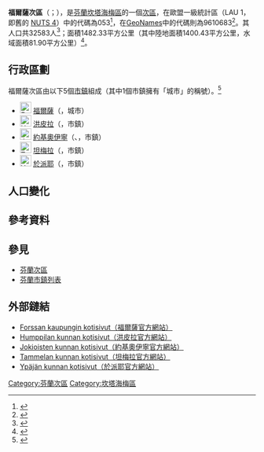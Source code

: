 {{Infobox settlement
| name                    = 福爾薩次區
| settlement_type         = [[芬蘭次區|次區]]
| native_name             =Forssan seutukunta
| native_name_lang        = fi
| image_map               =Forssan.seutukunta.sijainti.Suomi.2020.svg
| subdivision_type        = [[世界政區索引|國家]]
| subdivision_name        = {{flag|Finland}}
| subdivision_type1        = [[芬蘭行政區|行政區]]
| subdivision_name1        = [[坎塔海梅區|坎塔海梅區]]
| population_footnotes    = <ref name="Population" />
| population_total        = 32583
| population_as_of        = 2020
| area_footnotes          = <ref name="Area" />
| area_total_km2          = 1482.33
| area_land_km2           = 1400.43
| area_water_km2          = 81.90
| population_density_km2  = auto
| coordinates             = {{Coord|60.82916|23.61286|display=title,inline}}
| coordinates_footnotes   = <ref name="GeoNames" />
| timezone1               = [[歐洲東部時間|EET]]<ref>{{Cite web|url=https://www.timeanddate.com/worldclock/finland/helsinki|title=Current Local Time in Helsinki, Finland|website=Time and Date|language=en|access-date=2020-07-16|archive-date=2020-08-04|archive-url=https://web.archive.org/web/20200804053117/https://www.timeanddate.com/worldclock/finland/helsinki|dead-url=no}}</ref>
| utc_offset1             = +2
| timezone1_DST           = [[歐洲東部夏令時間|EEST]]<ref>{{Cite web|url=https://www.timeanddate.com/time/change/finland/helsinki|title=Clock Changes in Helsinki, Finland|website=Time and Date|language=en|access-date=2020-07-16|archive-date=2020-08-04|archive-url=https://web.archive.org/web/20200804053109/https://www.timeanddate.com/time/change/finland/helsinki|dead-url=no}}</ref>
| utc_offset1_DST         = +3
| blank_name              = [[GeoNames|GeoNames]]<ref name="GeoNames" />
| blank_info              = 9610683
| blank1_name             = LAU 1（NUTS 4）<ref name="LAU" />
| blank1_info              = 053
}}
'''福爾薩次區'''（{{lang-fi|Forssan seutukunta}}；{{lang-sv|Forssa ekonomiska region}}），是[[芬蘭共和國|芬蘭]][[坎塔海梅區|坎塔海梅區]]的一個[[芬蘭次區|次區]]，在歐盟一級{{tsl|fr|Unité administrative locale|地方行政單位}}統計區（LAU 1，即舊的 [[地域統計單位命名法|NUTS 4]]）中的代碼為053<ref name="LAU">{{Cite web |url=http://tilastokeskus.fi/meta/luokitukset/seutukunta/001-2013/index_sv.html |title=Förteckning över ekonomiska regioner |publisher=Statistikcentralen |language=sv |access-date=2013-12-25 |archive-date=2013-11-11 |archive-url=https://web.archive.org/web/20131111091437/http://tilastokeskus.fi/meta/luokitukset/seutukunta/001-2013/index_sv.html |dead-url=no }}</ref>，在[[GeoNames|GeoNames]]中的代碼則為9610683<ref name="GeoNames">{{Cite web |url = https://www.geonames.org/9610683 |title = GeoNames - Forssa (9610683) |access-date = 2020-07-14 |website=[[GeoNames|GeoNames]] |language = en}}</ref>。其人口共32583人<ref name="Population">{{Cite web |url = http://pxnet2.stat.fi/PXWeb/pxweb/fi/StatFin/StatFin__vrm__vamuu/statfin_vamuu_pxt_11lj.px/table/tableViewLayout1/ |title = Väestörakenteen ennakkotiedot alueittain, 2020M01*-2020M05* |date = 2020-01-31 |publisher = Tilastokeskus |access-date = 2020-07-13 |language = fi |archive-date = 2020-12-14 |archive-url = https://web.archive.org/web/20201214201953/http://pxnet2.stat.fi/PXWeb/pxweb/fi/StatFin/StatFin__vrm__vamuu/statfin_vamuu_pxt_11lj.px/ |dead-url = no }}</ref>；面積1482.33平方公里（其中陸地面積1400.43平方公里，水域面積81.90平方公里）<ref name="Area">{{Cite web |url = https://www.maanmittauslaitos.fi/sites/maanmittauslaitos.fi/files/attachments/2020/01/Vuoden_2020_pinta-alatilasto_kunnat_maakunnat.xlsx |title = Pinta-alat kunnittain (Excel) 2020-01-01 |date = 2020-01-01 |publisher = Maanmittauslaitos |access-date = 2020-07-13 |language = fi |archive-date = 2020-07-10 |archive-url = https://web.archive.org/web/20200710123737/https://www.maanmittauslaitos.fi/sites/maanmittauslaitos.fi/files/attachments/2020/01/Vuoden_2020_pinta-alatilasto_kunnat_maakunnat.xlsx |dead-url = yes }}</ref>。

== 行政區劃 ==
福爾薩次區由以下5個[[芬蘭市鎮|市鎮]]組成（其中1個市鎮擁有「城市」的稱號）。<ref name="Lappi">{{Cite web |language=fi |url=http://www.patio.fi/PatioWeb/facelets/suomenaluejaot/suomenaluejaot.faces |title=Finlands regionindelning på |website=www.patio.fi.|archive-url=https://web.archive.org/web/20121022111321/http://www.patio.fi/PatioWeb/facelets/suomenaluejaot/suomenaluejaot.faces |archive-date=2012-10-22}}</ref>
* [[File:Forssan_vaakuna.svg|23px]] [[福爾薩|福爾薩]]（{{lang|fi|Forssa}}，城市）
* [[File:Humppilan_vaakuna.svg|23px]] [[洪皮拉|洪皮拉]]（{{lang|fi|Humppila}}，市鎮）
* [[File:Jokioinen.vaakuna.svg|23px]] [[約基奧伊寧|約基奧伊寧]]（{{lang-fi|Jokioinen}}、{{lang-sv|Jockis}}，市鎮）
* [[File:Tammela.vaakuna.svg|23px]] [[坦梅拉|坦梅拉]]（{{lang|fi|Tammela}}，市鎮）
* [[File:Ypäjä.vaakuna.svg|23px]] [[於派耶|於派耶]]（{{lang|fi|Ypäjä}}，市鎮）

== 人口變化 ==
{{Bar box
|title   =  福爾薩次區1980年－2015的人口變化圖
|titlebar=  #DDD
|width   =  600px
|barwidth=  500px
|left1   =  年
|right1  =  人口
|float   =  left
|bars    =  
{{bar pixel|1980|#0099FF|465||35 647}}
{{bar pixel|1985|#0099FF|478||36 656}}
{{bar pixel|1990|#0099FF|478||36 653}}
{{bar pixel|1995|#0099FF|480||36 800}}
{{bar pixel|2000|#0099FF|468||35 866}}
{{bar pixel|2005|#0099FF|462||35 455}}
{{bar pixel|2010|#0099FF|460||35 286}}
{{bar pixel|2015|#0099FF|443||33 926}}
|caption = 來源：Tilastokeskus.<ref>{{Cite web | url = http://pxnet2.stat.fi/PXWeb/pxweb/fi/StatFin/StatFin__vrm__vaerak/statfin_vaerak_pxt_011.px | title = Väestö kielen mukaan sekä ulkomaan kansalaisten määrä ja maa-pinta-ala alueittain 1980 - 2016 | publisher = Tilastokeskus | access-date = 2018-01-18 | language = fi | archive-url = https://web.archive.org/web/20180617142223/http://pxnet2.stat.fi/PXWeb/pxweb/fi/StatFin/StatFin__vrm__vaerak/statfin_vaerak_pxt_011.px | archive-date = 2018-06-17 | dead-url = yes }}</ref>
}}
{{clear}}

== 參考資料 ==
{{reflist}}

== 參見 ==
* [[芬蘭次區|芬蘭次區]]
* [[芬蘭市鎮列表|芬蘭市鎮列表]]

== 外部鏈結 ==
* [http://www.forssa.fi/ Forssan kaupungin kotisivut（福爾薩官方網站）] {{Wayback|url=http://www.forssa.fi/ |date=20171201061529 }} {{fi icon}}
* [http://www.humppila.fi/ Humppilan kunnan kotisivut（洪皮拉官方網站）] {{Wayback|url=http://www.humppila.fi/ |date=20210206105944 }} {{fi icon}}
* [http://www.jokioinen.fi/ Jokioisten kunnan kotisivut（約基奧伊寧官方網站）] {{Wayback|url=http://www.jokioinen.fi/ |date=20120208123059 }} {{fi icon}}
* [http://www.tammela.fi/ Tammelan kunnan kotisivut（坦梅拉官方網站）] {{Wayback|url=http://www.tammela.fi/ |date=20180413070233 }} {{fi icon}}
* [http://www.ypaja.fi/ Ypäjän kunnan kotisivut（於派耶官方網站）] {{Wayback|url=http://www.ypaja.fi/ |date=20201021072555 }} {{fi icon}}

{{芬蘭次區}}
[[Category:芬蘭次區|Category:芬蘭次區]]
[[Category:坎塔海梅區|Category:坎塔海梅區]]
